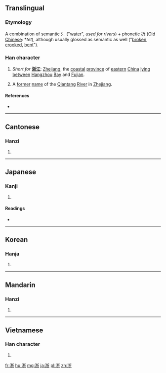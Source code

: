 ==Translingual==
===Etymology===
A combination of semantic [[氵]] ("[[water]]", ''used for rivers'') + phonetic [[折]] ([[Appendix:Baxter-Sagart Old Chinese reconstruction|Old Chinese]]: *''tet''), although usually glossed as semantic as well ("[[broken]], [[crooked]], [[bent]]").

===Han character===
{{Han char|rn=85|rad=水|as=07|sn=10|four=3212<sub>1</sub>|canj=水手竹中 (EQHL)}}

# {{context|geography|abbreviation|lang=zh}} ''Short for'' '''[[浙江]]''': [[Zhejiang]], the [[coastal]] [[province]] of [[eastern]] [[China]] [[lying]] [[between]] [[Hangzhou]] [[bay|Bay]] and [[Fujian]].
# {{context|historical|geography|lang=zh}} A [[former]] [[name]] of the [[Qiantang]] [[river|River]] in [[Zhejiang]].

====References====
* {{Han ref|kx=0623.210|dkj=17458|dj=1021.100|hdz=31618.200|uh=6D59|ud=27993|bh=AEFD|bd=44797}}

----

==Cantonese==

===Hanzi===
{{yue-hanzi|jyut=|y=jit3}}

# {{defn|lang=yue|sort=水07}}

----

==Japanese==

===Kanji===
{{ja-kanji|grade=|rs=水07}}

# {{defn|lang=ja|sort=水07}}

====Readings====
* {{ja-readings|on=[[せつ]] (setsu)|kun=[[よなげる]] (yonageru)}}

----

==Korean==

===Hanja===
{{ko-hanja|hangeul=절|eumhun=강|rv=jeol|mr=chŏl|y=cel}}

# {{defn|lang=ko|sort=水07}}

----

==Mandarin==

===Hanzi===
{{cmn-hanzi|pin=[[Zhè]] ([[Zhe4]])|wg=che<sup>4</sup>}}

# {{defn|lang=cmn|sort=水07}}

----

==Vietnamese==

===Han character===
{{vi-hantu|[[chiết]]|rs=水07}}

# {{defn|lang=vi|sort=水07}}

[[fr:浙]]
[[hu:浙]]
[[mg:浙]]
[[ja:浙]]
[[pl:浙]]
[[zh:浙]]